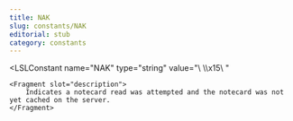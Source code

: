 ```yaml
---
title: NAK
slug: constants/NAK
editorial: stub
category: constants
---
```


<LSLConstant
	name="NAK"
	type="string"
	value="\\
\\\x15\\
"
>
	<Fragment slot="description">
		Indicates a notecard read was attempted and the notecard was not yet cached on the server.
	</Fragment>
</LSLConstant>
